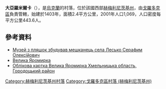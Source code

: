 {{coord|49|6|43|N|26|30|33|E|scale:100000|display=title}}

'''大亞羅米爾卡'''（{{lang-uk|Велика Яромирка}}），是[[烏克蘭|烏克蘭]]的村落，位於該國西部[[赫梅利尼茨基州|赫梅利尼茨基州]]，由[[戈羅多克區_(赫梅利尼茨基州)|戈羅多克區]]負責管轄，始建於1403年，面積2.4平方公里，2001年人口1,069，人口密度每平方公里443.6人。

==參考資料==
* [http://ye.ua/podillya/2009-49/2024 Музей з пляшок збудував мешканець села Лесько Серафим Олексійович]{{dead link|date=2017年12月 |bot=InternetArchiveBot |fix-attempted=yes }}
* [https://web.archive.org/web/20151007113845/http://www.jaromirka.yoyo.pl/ Велика Яромирка]
* [http://gska2.rada.gov.ua/pls/z7502/A005?rdat1=24.05.2008&rf7571=35618 Облікова картка Велика Яромирка Хмельницька область, Городоцький район ]{{dead link|date=2017年12月 |bot=InternetArchiveBot |fix-attempted=yes }}

{{DEFAULTSORT:Велика Яромирка}}
[[Category:赫梅利尼茨基州村落|Category:赫梅利尼茨基州村落]]
[[Category:戈羅多克區村落_(赫梅利尼茨基州)|Category:戈羅多克區村落 (赫梅利尼茨基州)]]


{{Khmelnytskyi-geo-stub}}